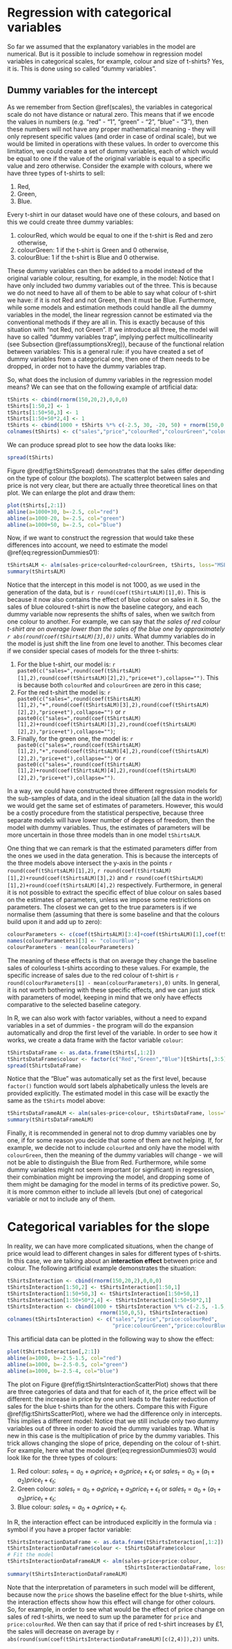 # Regression with categorical variables {#dummyVariables}
So far we assumed that the explanatory variables in the model are numerical. But is it possible to include somehow in regression model variables in categorical scales, for example, colour and size of t-shirts? Yes, it is. This is done using so called "dummy variables".


## Dummy variables for the intercept
As we remember from Section \@ref(scales), the variables in categorical scale do not have distance or natural zero. This means that if we encode the values in numbers (e.g. "red" - "1", "green" - "2", "blue" - "3"), then these numbers will not have any proper mathematical meaning - they will only represent specific values (and order in case of ordinal scale), but we would be limited in operations with these values. In order to overcome this limitation, we could create a set of dummy variables, each of which would be equal to one if the value of the original variable is equal to a specific value and zero otherwise. Consider the example with colours, where we have three types of t-shirts to sell:

1. Red,
2. Green,
3. Blue.

Every t-shirt in our dataset would have one of these colours, and based on this we could create three dummy variables:

1. colourRed, which would be equal to one if the t-shirt is Red and zero otherwise,
2. colourGreen: 1 if the t-shirt is Green and 0 otherwise,
3. colourBlue: 1 if the t-shirt is Blue and 0 otherwise.

These dummy variables can then be added to a model instead of the original variable colour, resulting, for example, in the model:
\begin{equation}
    sales_t = a_0 + a_1 price_t + a_2 colourRed_t + a_3 colourGreen_t + \epsilon_t .
    (\#eq:regressionDummies01)
\end{equation}
Notice that I have only included two dummy variables out of the three. This is because we do not need to have all of them to be able to say what colour of t-shirt we have: if it is not Red and not Green, then it must be Blue. Furthermore, while some models and estimation methods could handle all the dummy variables in the model, the linear regression cannot be estimated via the conventional methods if they are all in. This is exactly because of this situation with "not Red, not Green". If we introduce all three, the model will have so called "dummy variables trap", implying perfect multicollinearity (see Subsection \@ref(assumptionsXreg)), because of the functional relation between variables:
\begin{equation}
    colourBlue_t = 1 - colourRed_t - colourGreen_t \text{ for all } t .
    (\#eq:regressionDummies02)
\end{equation}
This is a general rule: if you have created a set of dummy variables from a categorical one, then one of them needs to be dropped, in order not to have the dummy variables trap.

So, what does the inclusion of dummy variables in the regression model means? We can see that on the following example of artificial data:

```r
tShirts <- cbind(rnorm(150,20,2),0,0,0)
tShirts[1:50,2] <- 1
tShirts[1:50+50,3] <- 1
tShirts[1:50+50*2,4] <- 1
tShirts <- cbind(1000 + tShirts %*% c(-2.5, 30, -20, 50) + rnorm(150,0,5), tShirts)
colnames(tShirts) <- c("sales","price","colourRed","colourGreen","colourBlue")
```

We can produce spread plot to see how the data looks like:

```r
spread(tShirts)
```

Figure \@red(fig:tShirtsSpread) demonstrates that the sales differ depending on the type of colour (the boxplots). The scatterplot between sales and price is not very clear, but there are actually three theoretical lines on that plot. We can enlarge the plot and draw them:

```r
plot(tShirts[,2:1])
abline(a=1000+30, b=-2.5, col="red")
abline(a=1000-20, b=-2.5, col="green")
abline(a=1000+50, b=-2.5, col="blue")
```

Now, if we want to construct the regression that would take these differences into account, we need to estimate the model \@ref(eq:regressionDummies01):

```r
tShirtsALM <- alm(sales~price+colourRed+colourGreen, tShirts, loss="MSE")
summary(tShirtsALM)
```

Notice that the intercept in this model is not 1000, as we used in the generation of the data, but is `r round(coef(tShirtsALM)[1],0)`. This is because it now also contains the effect of blue colour on sales in it. So, the sales of blue coloured t-shirt is now the baseline category, and each dummy variable now represents the shifts of sales, when we switch from one colour to another. For example, we can say that *the sales of red colour t-shirt are on average lower than the sales of the blue one by approximately `r abs(round(coef(tShirtsALM)[3],0))` units*. What dummy variables do in the model is just shift the line from one level to another. This becomes clear if we consider special cases of models for the three t-shirts:

1. For the blue t-shirt, our model is: `r paste0(c("sales=",round(coef(tShirtsALM)[1],2),round(coef(tShirtsALM)[2],2),"price+et"),collapse="")`. This is because both `colourRed` and `colourGreen` are zero in this case;
2. For the red t-shirt the model is: `r paste0(c("sales=",round(coef(tShirtsALM)[1],2),"+",round(coef(tShirtsALM)[3],2),round(coef(tShirtsALM)[2],2),"price+et"),collapse="")` or `r paste0(c("sales=",round(coef(tShirtsALM)[1],2)+round(coef(tShirtsALM)[3],2),round(coef(tShirtsALM)[2],2),"price+et"),collapse="")`;
3. Finally, for the green one, the model is: `r paste0(c("sales=",round(coef(tShirtsALM)[1],2),"+",round(coef(tShirtsALM)[4],2),round(coef(tShirtsALM)[2],2),"price+et"),collapse="")` or `r paste0(c("sales=",round(coef(tShirtsALM)[1],2)+round(coef(tShirtsALM)[4],2),round(coef(tShirtsALM)[2],2),"price+et"),collapse="")`.

In a way, we could have constructed three different regression models for the sub-samples of data, and in the ideal situation (all the data in the world) we would get the same set of estimates of parameters. However, this would be a costly procedure from the statistical perspective, because three separate models will have lower number of degrees of freedom, then the model with dummy variables. Thus, the estimates of parameters will be more uncertain in those three models than in one model `tShirtsALM`.

One thing that we can remark is that the estimated parameters differ from the ones we used in the data generation. This is because the intercepts of the three models above intersect the y-axis in the points `r round(coef(tShirtsALM)[1],2)`, `r round(coef(tShirtsALM)[1],2)+round(coef(tShirtsALM)[3],2)` and `r round(coef(tShirtsALM)[1],2)+round(coef(tShirtsALM)[4],2)` respectively. Furthermore, in general it is not possible to extract the specific effect of blue colour on sales based on the estimates of parameters, unless we impose some restrictions on parameters. The closest we can get to the true parameters is if we normalise them (assuming that there is some baseline and that the colours build upon it and add up to zero):

```r
colourParameters <- c(coef(tShirtsALM)[3:4]+coef(tShirtsALM)[1],coef(tShirtsALM)[1])
names(colourParameters)[3] <- "colourBlue";
colourParameters - mean(colourParameters)
```
The meaning of these effects is that on average they change the baseline sales of colourless t-shirts according to these values. For example, the specific increase of sales due to the red colour of t-shirt is `r round(colourParameters[1] - mean(colourParameters),0)` units. In general, it is not worth bothering with these specific effects, and we can just stick with parameters of model, keeping in mind that we only have effects comparative to the selected baseline category.

In R, we can also work with factor variables, without a need to expand variables in a set of dummies - the program will do the expansion automatically and drop the first level of the variable. In order to see how it works, we create a data frame with the factor variable `colour`:

```r
tShirtsDataFrame <- as.data.frame(tShirts[,1:2])
tShirtsDataFrame$colour <- factor(c("Red","Green","Blue")[tShirts[,3:5] %*% c(1:3)])
spread(tShirtsDataFrame)
```

Notice that the "Blue" was automatically set as the first level, because `factor()` function would sort labels alphabetically unless the levels are provided explicitly. The estimated model in this case will be exactly the same as the `tShirts` model above:

```r
tShirtsDataFrameALM <- alm(sales~price+colour, tShirtsDataFrame, loss="MSE")
summary(tShirtsDataFrameALM)
```

Finally, it is recommended in general not to drop dummy variables one by one, if for some reason you decide that some of them are not helping. If, for example, we decide not to include `colourRed` and only have the model with `colourGreen`, then the meaning of the dummy variables will change - we will not be able to distinguish the Blue from Red. Furthermore, while some dummy variables might not seem important (or significant) in regression, their combination might be improving the model, and dropping some of them might be damaging for the model in terms of its predictive power. So, it is more common either to include all levels (but one) of categorical variable or not to include any of them.


# Categorical variables for the slope
In reality, we can have more complicated situations, when the change of price would lead to different changes in sales for different types of t-shirts. In this case, we are talking about an **interaction effect** between price and colour. The following artificial example demonstrates the situation:
```r
tShirtsInteraction <- cbind(rnorm(150,20,2),0,0,0)
tShirtsInteraction[1:50,2] <- tShirtsInteraction[1:50,1]
tShirtsInteraction[1:50+50,3] <- tShirtsInteraction[1:50+50,1]
tShirtsInteraction[1:50+50*2,4] <- tShirtsInteraction[1:50+50*2,1]
tShirtsInteraction <- cbind(1000 + tShirtsInteraction %*% c(-2.5, -1.5, -0.5, -4) +
                              rnorm(150,0,5), tShirtsInteraction)
colnames(tShirtsInteraction) <- c("sales","price","price:colourRed",
                                  "price:colourGreen","price:colourBlue")
```
This artificial data can be plotted in the following way to show the effect:
```r
plot(tShirtsInteraction[,2:1])
abline(a=1000, b=-2.5-1.5, col="red")
abline(a=1000, b=-2.5-0.5, col="green")
abline(a=1000, b=-2.5-4, col="blue")
```

The plot on Figure \@ref(fig:tShirtsInteractionScatterPlot) shows that there are three categories of data and that for each of it, the price effect will be different: the increase in price by one unit leads to the faster reduction of sales for the blue t-shirts than for the others. Compare this with Figure \@ref(fig:tShirtsScatterPlot), where we had the difference only in intercepts. This implies a different model:
\begin{equation}
    sales_t = a_0 + a_1 price_t + a_2 price_t \times colourRed_t + a_3 price_t \times colourGreen_t + \epsilon_t .
    (\#eq:regressionDummies03)
\end{equation}
Notice that we still include only two dummy variables out of three in order to avoid the dummy variables trap. What is new in this case is the multiplication of price by the dummy variables. This trick allows changing the slope of price, depending on the colour of t-shirt. For example, here what the model \@ref(eq:regressionDummies03) would look like for the three types of colours:

1. Red colour: $sales_t = a_0 + a_1 price_t + a_2 price_t + \epsilon_t$ or $sales_t = a_0 + (a_1 + a_2) price_t + \epsilon_t$;
2. Green colour: $sales_t = a_0 + a_1 price_t + a_3 price_t + \epsilon_t$ or $sales_t = a_0 + (a_1 + a_3) price_t + \epsilon_t$;
3. Blue colour: $sales_t = a_0 + a_1 price_t + \epsilon_t$.

In R, the interaction effect can be introduced explicitly in the formula via `:` symbol if you have a proper factor variable:
```r
tShirtsInteractionDataFrame <- as.data.frame(tShirtsInteraction[,1:2])
tShirtsInteractionDataFrame$colour <- tShirtsDataFrame$colour
# Fit the model
tShirtsInteractionDataFrameALM <- alm(sales~price+price:colour,
                                      tShirtsInteractionDataFrame, loss="MSE")
summary(tShirtsInteractionDataFrameALM)
```

Note that the interpretation of parameters in such model will be different, because now the `price` shows the baseline effect for the blue t-shirts, while the interaction effects show how this effect will change for other colours. So, for example, in order to see what would be the effect of price change on sales of red t-shirts, we need to sum up the parameter for `price` and `price:colourRed`. We then can say that if price of red t-shirt increases by £1, the sales will decrease on average by `r abs(round(sum(coef(tShirtsInteractionDataFrameALM)[c(2,4)]),2))` units.
